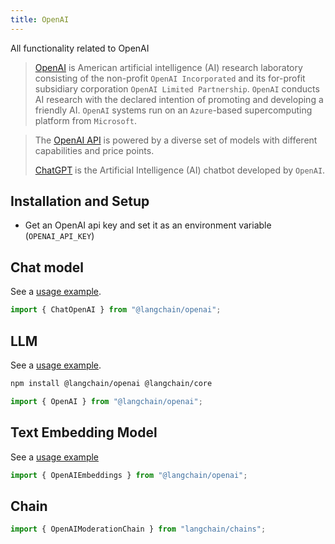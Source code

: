 ```yaml
---
title: OpenAI
---
```


All functionality related to OpenAI

> [OpenAI](https://en.wikipedia.org/wiki/OpenAI) is American artificial intelligence (AI) research laboratory
> consisting of the non-profit `OpenAI Incorporated`
> and its for-profit subsidiary corporation `OpenAI Limited Partnership`.
> `OpenAI` conducts AI research with the declared intention of promoting and developing a friendly AI.
> `OpenAI` systems run on an `Azure`-based supercomputing platform from `Microsoft`.

> The [OpenAI API](https://platform.openai.com/docs/models) is powered by a diverse set of models with different capabilities and price points.
>
> [ChatGPT](https://chat.openai.com) is the Artificial Intelligence (AI) chatbot developed by `OpenAI`.

## Installation and Setup

- Get an OpenAI api key and set it as an environment variable (`OPENAI_API_KEY`)

## Chat model

See a [usage example](/oss/integrations/chat/openai).

```typescript
import { ChatOpenAI } from "@langchain/openai";
```

## LLM

See a [usage example](/oss/integrations/llms/openai).


<IntegrationInstallTooltip></IntegrationInstallTooltip>

```bash npm2yarn
npm install @langchain/openai @langchain/core
```
```typescript
import { OpenAI } from "@langchain/openai";
```

## Text Embedding Model

See a [usage example](/oss/integrations/text_embedding/openai)

```typescript
import { OpenAIEmbeddings } from "@langchain/openai";
```

## Chain

```typescript
import { OpenAIModerationChain } from "langchain/chains";
```

